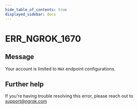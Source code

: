 ```yaml
---
hide_table_of_contents: true
displayed_sidebar: docs
---
```



# ERR_NGROK_1670

## Message

Your account is limited to `MAX` endpoint configurations.

<ErrorDetails error="err_ngrok_1670" />

## Further help

If you're having trouble resolving this error, please reach out to [support@ngrok.com](mailto:support@ngrok.com?subject=Help%20with%20ERR_NGROK_1670)
